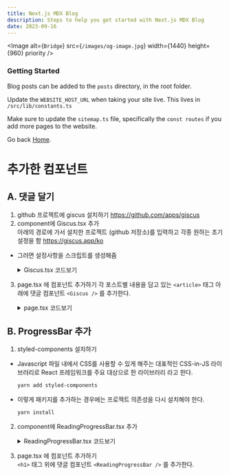 ```yaml
---
title: Next.js MDX Blog
description: Steps to help you get started with Next.js MDX Blog
date: 2023-09-16
---
```


<Image
  alt={`Bridge`}
  src={`/images/og-image.jpg`}
  width={1440}
  height={960}
  priority
/>

### Getting Started

Blog posts can be added to the `posts` directory, in the root folder.

Update the `WEBSITE_HOST_URL` when taking your site live. This lives in `/src/lib/constants.ts`

Make sure to update the `sitemap.ts` file, specifically the `const routes` if you add more pages to the website.

Go back [Home](/).



# 추가한 컴포넌트
## A. 댓글 달기

1. github 프로젝트에 giscus 설치하기  https://github.com/apps/giscus
2. component에 Giscus.tsx 추가 <br/>
아래의 경로에 가서 설치한 프로젝트 (github 저장소)를 입력하고 각종 원하는 초기 설정을 함 https://giscus.app/ko
  - 그러면 설정사항을 스크립트를 생성해줌
    <details>
    <summary> Giscus.tsx 코드보기 </summary>
    ```tsx
    'use client';

    import { useEffect, useRef } from 'react';

    export default function Giscus() {
    const ref = useRef<HTMLDivElement>(null);
    const theme = 'noborder_light'; 
    //light_high_contrast, light, light_protanopia, light_tritanopia
    // preferred_color_scheme, noborder_light

    useEffect(() => {
        if (!ref.current || ref.current.hasChildNodes()) return;
        const scriptElem = document.createElement('script');
        scriptElem.src = 'https://giscus.app/client.js';
        scriptElem.async = true;
        scriptElem.crossOrigin = 'anonymous';
        scriptElem.setAttribute('data-repo', 'sun0lee/nextjs-mdx-blog'); 
        scriptElem.setAttribute('data-repo-id', 'R_kgDOKWzGaQ'); 
        scriptElem.setAttribute('data-category', 'General');
        scriptElem.setAttribute('data-category-id', 'DIC_kwDOKWzGac4CZkDt');
        scriptElem.setAttribute('data-mapping', 'pathname');
        scriptElem.setAttribute('data-strict', '0');
        scriptElem.setAttribute('data-reactions-enabled', '0'); // 0 반응 안남기기 , 1 남기기
        scriptElem.setAttribute('data-emit-metadata', '0');
        scriptElem.setAttribute('data-input-position', 'bottom'); //top, bottom
        scriptElem.setAttribute('data-theme', theme);
        scriptElem.setAttribute('data-lang', 'ko');
        {/* scriptElem.setAttribute('data-loading', 'lazy'); */}
        ref.current.appendChild(scriptElem);

    }, []);

    useEffect(() => {
        const iframe = document.querySelector<HTMLIFrameElement>('iframe.giscus-frame');
        iframe?.contentWindow?.postMessage({ giscus: { setConfig: { theme } } }, 'https://giscus.app');
    }, [theme]);

    return <section ref={ref} />;
    }
    ```
    </details>

3. page.tsx 에 컴포넌트 추가하기
 각 포스트별 내용을 담고 있는 `<article>` 태그 아래에 댓글 컴포넌트 `<Giscus />` 를 추가한다. 

    <details>
    <summary> page.tsx 코드보기 </summary>
      ```tsx
      const PostLayout = ({ params }: { params: { slug: string } }) => {
        const post = allPosts.find((post) => post._raw.flattenedPath === params.slug)

        if (!post) {
          notFound()
        }

        const MDXContent = useMDXComponent(post.body.code)

        return (
          <div>
            <ReadingProgressBar />
            <h1>{post.title}</h1>
            <time className="my-4 block text-sm text-zinc-400" dateTime={post.date}>
              {format(parseISO(post.date), 'LLLL d, yyyy')}
            </time>
            <article className="prose dark:prose-invert">
              <MDXContent components={mdxComponents} />
            </article>

            <Giscus />
            
          </div>
        )
      }
      ```
   </details>

## B. ProgressBar 추가

1. styled-components 설치하기 
- Javascript 파일 내에서 CSS를 사용할 수 있게 해주는 대표적인 CSS-in-JS 라이브러리로 React 프레임워크를 주요 대상으로 한 라이브러리 라고 한다. 
  ```bash
  yarn add styled-components
  ```
- 이렇게 패키지를 추가하는 경우에는 프로젝트 의존성을 다시 설치해야 한다. 
  ```bash
  yarn install
  ```

2. component에 ReadingProgressBar.tsx 추가
    <details>
    <summary> ReadingProgressBar.tsx 코드보기 </summary>
      ```tsx
      'use client';

      import { useEffect, useState } from 'react';
      import styled from "styled-components";

      export default function ReadingProgressBar() {
        const [width, setWidth] = useState(0);

        const scrollHeight = () => {
          const element = document.documentElement;
          const ScrollTop = element.scrollTop || document.body.scrollTop;
          const ScrollHeight = element.scrollHeight || document.body.scrollHeight;
          const percent = (ScrollTop / (ScrollHeight - element.clientHeight)) * 100;
          setWidth(percent);
        };

        useEffect(() => {
          window.addEventListener('scroll', scrollHeight);
          return () => window.removeEventListener('scroll', scrollHeight);
        }, []);

        return (
          <ProgressBar width={width} />
        );
      }

      const ProgressBar = styled.div<{ width: number }>`
        position: fixed;
        z-index: 50;
        top: 0px;
        left: 0px;
        height: 3px;
        border-radius: 0px 3px 0px 0px;
        background: linear-gradient(90deg, #b8d7ff, #5ba2ff);
        width: ${(props) => (props.width)}%;
      `;
      ```
      </details>

3. page.tsx 에 컴포넌트 추가하기<br/>
 `<h1>` 태그 위에 댓글 컴포넌트 `<ReadingProgressBar />` 를 추가한다. 